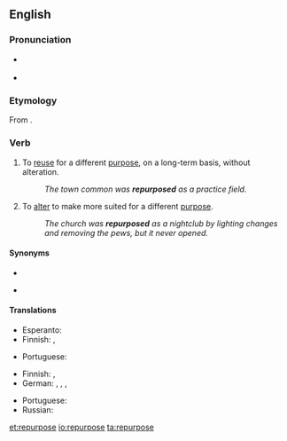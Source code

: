 ==English==
{{was wotd|2011|June|6}}
===Pronunciation===
* {{a|GenAm}} {{IPA|/ɹiˈpɝpəs/|lang=en}}
* {{a|RP}} {{IPA|/ɹiˈpɜːpəs/|lang=en}}

===Etymology===
From {{prefix|re|purpose|lang=en}}.

===Verb===
{{en-verb|repurpos}}

# To [[reuse]] for a different [[purpose]], on a long-term basis, without alteration.
#: ''The town common was '''repurposed''' as a practice field.''
# To [[alter]] to make more suited for a different [[purpose]].
#: ''The church was '''repurposed''' as a nightclub by lighting changes and removing the pews, but it never opened.''

====Synonyms====
* {{sense|reuse}}
* {{sense|alter}} {{l|en|remodel}}

====Translations====
{{trans-top|reuse without alteration}}
* Esperanto: {{t|eo|aliuzi}}
* Finnish: {{t+|fi|kierrättää}}, {{t|fi|ottaa parempaan käyttöön}}
{{trans-mid}}
* Portuguese: {{t+|pt|reutilizar}}
{{trans-bottom}}

{{trans-top|alter}}
* Finnish: {{t+|fi|muuntaa}}, {{t+|fi|muuttaa}}
* German: {{t+|de|umändern}}, {{t+|de|abändern}}, {{t+|de|umwandeln}}, {{t|de|abwandeln}}
{{trans-mid}}
* Portuguese: {{t+|pt|adaptar}}
* Russian: {{qualifier|somewhat}} {{t+|ru|перенацелить|tr=}}
{{trans-bottom}}

[[et:repurpose]]
[[io:repurpose]]
[[ta:repurpose]]